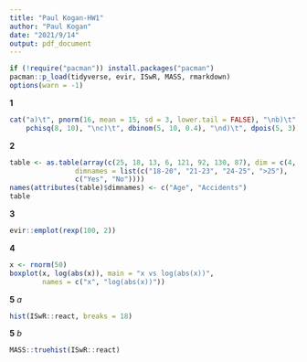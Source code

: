 ```yaml
---
title: "Paul Kogan-HW1"
author: "Paul Kogan"
date: "2021/9/14"
output: pdf_document
---
```


```r
if (!require("pacman")) install.packages("pacman")
pacman::p_load(tidyverse, evir, ISwR, MASS, rmarkdown)
options(warn = -1)
```

**1**
```r
cat("a)\t", pnorm(16, mean = 15, sd = 3, lower.tail = FALSE), "\nb)\t",
    pchisq(8, 10), "\nc)\t", dbinom(5, 10, 0.4), "\nd)\t", dpois(5, 3))
```

**2**
```r
table <- as.table(array(c(25, 18, 13, 6, 121, 92, 130, 87), dim = c(4, 2),
                dimnames = list(c("18-20", "21-23", "24-25", ">25"),
                c("Yes", "No"))))
names(attributes(table)$dimnames) <- c("Age", "Accidents")
table
```

**3**
```r
evir::emplot(rexp(100, 2))
```

**4**
```r
x <- rnorm(50)
boxplot(x, log(abs(x)), main = "x vs log(abs(x))",
        names = c("x", "log(abs(x))"))
```

**5** *a*
```r
hist(ISwR::react, breaks = 18)
```
**5** *b*
```r
MASS::truehist(ISwR::react)
```